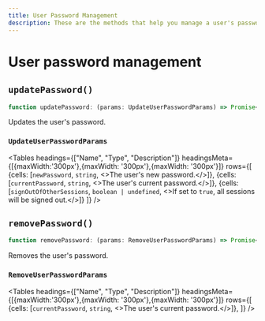 ```yaml
---
title: User Password Management
description: These are the methods that help you manage a user's password.
---
```


# User password management

## `updatePassword()`

```typescript
function updatePassword: (params: UpdateUserPasswordParams) => Promise<User>;
```

Updates the user's password.

### `UpdateUserPasswordParams`


<Tables
  headings={["Name", "Type", "Description"]}
  headingsMeta={[{maxWidth:'300px'},{maxWidth: '300px'},{maxWidth: '300px'}]}
  rows={[
{cells: [<code>newPassword</code>, <code>string</code>, <>The user's new password.</>]},
{cells: [<code>currentPassword</code>, <code>string</code>, <>The user's current password.</>]},
{cells: [<code>signOutOfOtherSessions</code>, <code>boolean | undefined</code>, <>If set to <code>true</code>, all sessions will be signed out.</>]}
 ]}
  />

## `removePassword()`

```typescript
function removePassword: (params: RemoveUserPasswordParams) => Promise<User>;
```

Removes the user's password.

### `RemoveUserPasswordParams`


<Tables
  headings={["Name", "Type", "Description"]}
  headingsMeta={[{maxWidth:'300px'},{maxWidth: '300px'},{maxWidth: '300px'}]}
  rows={[
{cells: [<code>currentPassword</code>, <code>string</code>, <>The user's current password.</>]},
 ]}
  />

